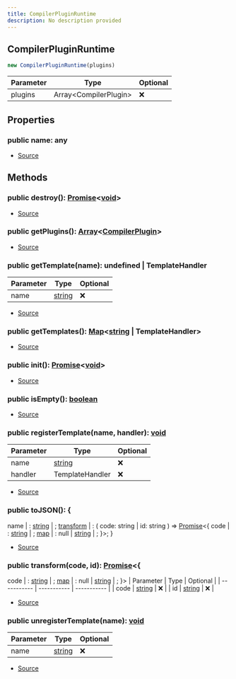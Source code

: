 ```yaml
---
title: CompilerPluginRuntime
description: No description provided
---
```



## CompilerPluginRuntime


```typescript
new CompilerPluginRuntime(plugins)
```
| Parameter | Type | Optional |
| ----------- | ----------- | ----------- |
| plugins | Array\<CompilerPlugin> | ❌ |


## Properties
### public name: any
- [Source](https://github.com/underctrl-io/commandkit/blob/83ef44f10b86e30835e8636786e5222cac412af9/packages/commandkit/src/plugins/plugin-runtime/CompilerPluginRuntime.ts#L25)

## Methods
### public destroy(): [Promise](https://developer.mozilla.org/en-US/docs/Web/JavaScript/Reference/Global_Objects/Promise)\<[void](https://developer.mozilla.org/en-US/docs/Web/JavaScript/Reference/Global_Objects/undefined)>
- [Source](https://github.com/underctrl-io/commandkit/blob/83ef44f10b86e30835e8636786e5222cac412af9/packages/commandkit/src/plugins/plugin-runtime/CompilerPluginRuntime.ts#L151)
### public getPlugins(): [Array](https://developer.mozilla.org/en-US/docs/Web/JavaScript/Reference/Global_Objects/Array)\<[CompilerPlugin](/docs/api-reference/classes/CompilerPlugin)>
- [Source](https://github.com/underctrl-io/commandkit/blob/83ef44f10b86e30835e8636786e5222cac412af9/packages/commandkit/src/plugins/plugin-runtime/CompilerPluginRuntime.ts#L32)
### public getTemplate(name): undefined | TemplateHandler
| Parameter | Type | Optional |
| ----------- | ----------- | ----------- |
| name | [string](https://developer.mozilla.org/en-US/docs/Web/JavaScript/Reference/Global_Objects/String) | ❌ |


- [Source](https://github.com/underctrl-io/commandkit/blob/83ef44f10b86e30835e8636786e5222cac412af9/packages/commandkit/src/plugins/plugin-runtime/CompilerPluginRuntime.ts#L79)
### public getTemplates(): [Map](https://developer.mozilla.org/en-US/docs/Web/JavaScript/Reference/Global_Objects/Map)\<[string](https://developer.mozilla.org/en-US/docs/Web/JavaScript/Reference/Global_Objects/String) | TemplateHandler>
- [Source](https://github.com/underctrl-io/commandkit/blob/83ef44f10b86e30835e8636786e5222cac412af9/packages/commandkit/src/plugins/plugin-runtime/CompilerPluginRuntime.ts#L83)
### public init(): [Promise](https://developer.mozilla.org/en-US/docs/Web/JavaScript/Reference/Global_Objects/Promise)\<[void](https://developer.mozilla.org/en-US/docs/Web/JavaScript/Reference/Global_Objects/undefined)>
- [Source](https://github.com/underctrl-io/commandkit/blob/83ef44f10b86e30835e8636786e5222cac412af9/packages/commandkit/src/plugins/plugin-runtime/CompilerPluginRuntime.ts#L127)
### public isEmpty(): [boolean](https://developer.mozilla.org/en-US/docs/Web/JavaScript/Reference/Global_Objects/Boolean)
- [Source](https://github.com/underctrl-io/commandkit/blob/83ef44f10b86e30835e8636786e5222cac412af9/packages/commandkit/src/plugins/plugin-runtime/CompilerPluginRuntime.ts#L36)
### public registerTemplate(name, handler): [void](https://developer.mozilla.org/en-US/docs/Web/JavaScript/Reference/Global_Objects/undefined)
| Parameter | Type | Optional |
| ----------- | ----------- | ----------- |
| name | [string](https://developer.mozilla.org/en-US/docs/Web/JavaScript/Reference/Global_Objects/String) | ❌ |
| handler | TemplateHandler | ❌ |


- [Source](https://github.com/underctrl-io/commandkit/blob/83ef44f10b86e30835e8636786e5222cac412af9/packages/commandkit/src/plugins/plugin-runtime/CompilerPluginRuntime.ts#L40)
### public toJSON(): \{
  name | : [string](https://developer.mozilla.org/en-US/docs/Web/JavaScript/Reference/Global_Objects/String) | ;
  [transform](https://nodejs.org/dist/latest/docs/api/stream.html#stream_class_stream_transform) | : (
  code: string | id: string
) => [Promise](https://developer.mozilla.org/en-US/docs/Web/JavaScript/Reference/Global_Objects/Promise)\<\{
  code | : [string](https://developer.mozilla.org/en-US/docs/Web/JavaScript/Reference/Global_Objects/String) | ;
  [map](https://developer.mozilla.org/en-US/docs/Web/JavaScript/Reference/Global_Objects/Map) | : null | [string](https://developer.mozilla.org/en-US/docs/Web/JavaScript/Reference/Global_Objects/String) | ;
}>;
}
- [Source](https://github.com/underctrl-io/commandkit/blob/83ef44f10b86e30835e8636786e5222cac412af9/packages/commandkit/src/plugins/plugin-runtime/CompilerPluginRuntime.ts#L175)
### public transform(code, id): [Promise](https://developer.mozilla.org/en-US/docs/Web/JavaScript/Reference/Global_Objects/Promise)\<\{
  code | : [string](https://developer.mozilla.org/en-US/docs/Web/JavaScript/Reference/Global_Objects/String) | ;
  [map](https://developer.mozilla.org/en-US/docs/Web/JavaScript/Reference/Global_Objects/Map) | : null | [string](https://developer.mozilla.org/en-US/docs/Web/JavaScript/Reference/Global_Objects/String) | ;
}>
| Parameter | Type | Optional |
| ----------- | ----------- | ----------- |
| code | [string](https://developer.mozilla.org/en-US/docs/Web/JavaScript/Reference/Global_Objects/String) | ❌ |
| id | [string](https://developer.mozilla.org/en-US/docs/Web/JavaScript/Reference/Global_Objects/String) | ❌ |


- [Source](https://github.com/underctrl-io/commandkit/blob/83ef44f10b86e30835e8636786e5222cac412af9/packages/commandkit/src/plugins/plugin-runtime/CompilerPluginRuntime.ts#L92)
### public unregisterTemplate(name): [void](https://developer.mozilla.org/en-US/docs/Web/JavaScript/Reference/Global_Objects/undefined)
| Parameter | Type | Optional |
| ----------- | ----------- | ----------- |
| name | [string](https://developer.mozilla.org/en-US/docs/Web/JavaScript/Reference/Global_Objects/String) | ❌ |


- [Source](https://github.com/underctrl-io/commandkit/blob/83ef44f10b86e30835e8636786e5222cac412af9/packages/commandkit/src/plugins/plugin-runtime/CompilerPluginRuntime.ts#L56)